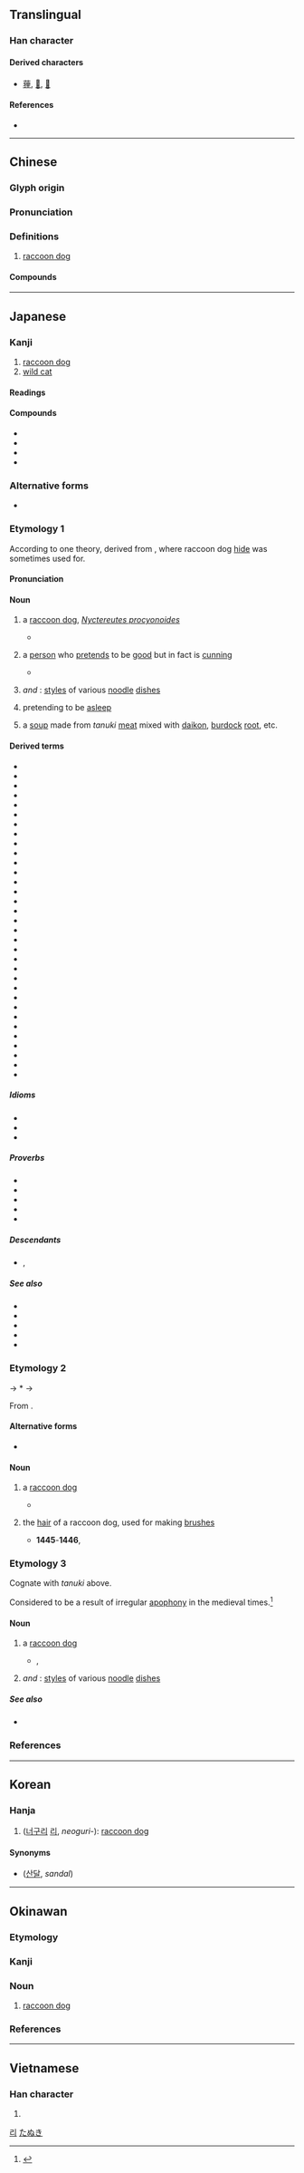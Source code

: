 {{also|貍}}
{{character info/new}}
==Translingual==

===Han character===
{{Han char|rn=94|rad=犬|as=07|sn=10|four=46214|canj=KHWG|ids=⿰犭里}}

====Derived characters====
* [[䔆]], [[𩮞]], [[𢟆]]

====References====
* {{Han ref|kx=0711.290|dkj=20427|dj=1123.270|hdz=21348.110|uh=72F8|ud=29432|bh=AF57|bd=44887}}

----

==Chinese==
{{zh-forms}}

===Glyph origin===
{{Han etym}}

===Pronunciation===
{{zh-pron
|m=lí
|c=lei4
|j=li1
|md=lì
|mn=lî
|w=3li
|x=li2
|mc=y
|oc=y
|cat=n
}}

===Definitions===
{{zh-hanzi}}

# [[raccoon dog]]

====Compounds====
{{zh-der|以狸餌鼠|果子狸|河狸|海狸|海狸鼠|狐狸|狐狸尾巴|狐狸狗|狐狸精|狸子|狸狌|狸藻|狸貓|發屋求狸|老狐狸|花狸狐哨|花面狸|野狐狸}}

{{zh-cat|Canids}}

----

==Japanese==

===Kanji===
{{ja-kanji|grade=|rs=犬07}}

# [[raccoon dog]]
# [[wild cat]]

====Readings====
{{ja-readings
|goon=り
|kanon=り
|kun=たぬき-
}}

====Compounds====
{{top4}}
* {{ja-r|海%狸|かい%り}}
* {{ja-r|屈狸|クズリ}}
* {{ja-r|狐狸|こり}}
* {{ja-r|狐狗狸|こっくり}}
{{bottom}}

===Alternative forms===
{{wp|lang=ja|タヌキ}}
{{wp|Raccoon dog}}
{{ja-kanjitab|yomi=k|たぬき}}
* {{ja-l|貍}}

===Etymology 1===
According to one theory, derived from {{m|ja|手貫|tr=tanuki||[[arm]] [[glove]], [[gauntlet]]}}, where raccoon dog [[hide#Noun|hide]] was sometimes used for.

====Pronunciation====
{{ja-pron|y=k|たぬき|acc=1|acc_ref=DJR,NHK}}

====Noun====
{{ja-noun|たぬき|タヌキ}}

# a [[raccoon dog]], ''[[Nyctereutes procyonoides]]''
#* {{RQ:Wamyō Ruijushō}}
#*: {{ux|ja|狸 兼名苑云狸［音𨤲和名'''太奴木'''］摶鳥為粮者也|Raccoon dog: According to ''Jian Ming Yuan'' ({{l|zh||兼名苑}}), raccoon dogs [read as {{m|ja|𨤲|tr=ri}}, native Japanese {{m|ja||'''太奴木'''|tr='''tanuki'''}}] always prey on birds.}}
#: {{syn|ja|マミ|tr1=mami|狢|tr2=mujina}}
# {{lb|ja|sort=たぬき|figurative}} a [[person]] who [[pretend]]s to be [[good]] but in fact is [[cunning]] {{gl|compare {{cog|en|sly fox}}}}
#* {{Q|ja|year=1717|''{{w|lang=ja|国性爺合戦|Kokusen'ya gonichi gassen}}'' ({{ll|ja|浄瑠璃|jōruri}}), volume 3}}
#*: {{ja-x|やいやい、其処な'''狸'''め|やい やい、そこ な '''たぬき''' め|Hey there, you '''sly dog'''!}}
# {{short for|狸饂飩|tr=tanuki-[[udon]]|lang=ja|nodot=1}} ''and'' {{m|ja|狸蕎麦|tr=''tanuki-[[soba]]''}}: [[style]]s of various [[noodle]] [[dish]]es
# {{lb|ja|sort=たぬき|rare}} {{short for|狸寝入り|tr=tanuki neiri|lang=ja|dot=:}} pretending to be [[asleep]]
#: {{ja-usex-inline|sort=たぬき|'''狸'''を[[決め込む]]|'''たぬき''' を きめこむ|pretend to be a raccoon dog →  feign sleep}}
# {{lb|ja|rare|obsolete}} {{short for|狸汁|tr=tanuki-jiru|lang=ja|dot=:}} a [[soup]] made from ''tanuki'' [[meat]] mixed with [[daikon]], [[burdock]] [[root]], etc.

====Derived terms====
{{der-top3}}
* {{ja-r|狸 菖蒲|タヌキ アヤメ}}
* {{ja-r|狸%饂飩|たぬき%-うどん}}
* {{ja-r|狸 親父|たぬき おやじ}}
* {{ja-r|狸%顔|たぬき%がお}}
* {{ja-r|狸%狩り|たぬき%がり}}
* {{ja-r|狸 小路|^たぬき ^こうじ}}
* {{ja-r|狸%爺|たぬき%じじい}}
* {{ja-r|狸%汁|たぬき%-じる}}
* {{ja-r|狸%蕎麦|たぬき%-そば}}
* {{ja-r|狸%憑き|たぬき%つき}}
* {{ja-r|狸%寝|たぬき%ね}}
* {{ja-r|狸 寝入り|たぬき ねいり}}
* {{ja-r|狸の燭台|たぬき の しょくだい}}
* {{ja-r|狸の茶袋|たぬき の ちゃぶくろ}}
* {{ja-r|狸%婆|たぬき%ばばあ}}
* {{ja-r|狸%囃%子|たぬき%ばや%し}}
* {{ja-r|狸%笛|たぬき%ぶえ}}
* {{ja-r|狸%掘り|たぬき%ぼり}}
* {{ja-r|狸%豆|タヌキ%マメ}}
* {{ja-r|狸%藻|タヌキ%モ}}
* {{ja-r|狸%蘭|タヌキ%ラン}}
* {{ja-r|飴%細%工の狸|あめ%ざい%く の たぬき}}
* {{ja-r|射%狸|^い%だぬき}}
* {{ja-r|岩%狸|いわ%だぬき}}
* {{ja-r|海%狸|うみ%だぬき}}
* {{ja-r|面%白%狸|おも%しろ%-だぬき}}
* {{ja-r|隠%狸|^かくし%だぬき}}
* {{ja-r|狐と狸|きつね と たぬき}}
* {{ja-r|初%午の狸|はつ%うま の たぬき}}
* {{ja-r|古%狸|ふる%だぬき}}
* {{ja-r|本%土 狸|ホン%ド タヌキ}}
* {{ja-r|豆%狸|まめ%だぬき}}
* {{ja-r|貒%狸|み%だぬき}}
{{der-bottom}}

=====Idioms=====
* {{ja-r|狸の睾丸%八%畳%敷|たぬき の きんたま% はち%じょう%じき}}
* {{ja-r|同じ穴の狸|おなじ あな の たぬき}}
* {{ja-r|取らぬ狸の皮%算用|とらぬ たぬき の かわ%ざんよう}}

=====Proverbs=====
{{der-top|Proverbs}}
* {{ja-r|狸の燭%台|たぬき の しょく%だい}}
* {{ja-r|狸の腹%鼓|たぬき の はら%つづみ}}
* {{ja-r|狐と狸の化かし合い|きつね と たぬき の ばかし あい}}
* {{ja-r|豺狼路に当たれり，安んぞ狐狸を問わん|さいろう みち に あたれり，いずくんぞ こり を とわん}}
* {{ja-r|鹿%待つ所の狸|しか% まつ ところ の たぬき}}
{{der-bottom}}

=====Descendants=====
* {{desc|en|tanuki}}, {{l|en|tanooki}}

=====See also=====
{{top2}}
* {{ja-r|穴%熊|アナ%グマ|[[badger]]}}
* {{ja-r|洗%熊|アライ%グマ|[[raccoon]]}}
* {{ja-r|犬|イヌ|[[dog]]}}
* {{ja-r|狐|キツネ|[[fox]]}}
* {{ja-r|猫|ネコ|[[cat]]}}
{{bottom}}

===Etymology 2===
{{ja-kanjitab|yomi=i|たたけ}}
{{IPAfont|⟨tatake<sub>2</sub>⟩}} → *{{IPAchar|/tatakəɨ/}} → {{IPAchar|/tatake/}}

From {{inh|ja|ojp|sort=たたけ|-}}.

====Alternative forms====
* {{ja-l|狸毛}}

====Noun====
{{ja-noun|たたけ|たたげ}}

#{{lb|ja|sort=たたけ|archaic|obsolete}} a [[raccoon dog]]
#* {{RQ:Shin'yaku Kegonkyō Ongi Shiki}}
#*: {{ux|ja|猫狸 [...] ニ又漢云野貍、倭言上尼古、下'''多〻既'''|Cat and raccoon dog, [...] both of them are called {{m|ja||野貍|tr=yari}} in Chinese; the former is called {{m|ja|猫|尼古|tr={{IPAfont|⟨neko<sub>1</sub>⟩}} → neko}} while the latter is called {{m|ja||'''多〻既'''|tr={{IPAfont|⟨tatake<sub>2</sub>⟩}} → '''tatake'''}} in Japanese.}}
# {{lb|ja|archaic|obsolete}} the [[hair]] of a raccoon dog, used for making [[brush]]es
#* '''1445'''-'''1446''', ''{{w|lang=ja|あい嚢鈔|Ainōshō}}''
#*: {{ja-x|'''タゝゲ'''ノ筆ナンド云。'''タゝ毛'''トハ。タヌキノ毛歟。狸ノ字ヲ。'''タゝゲ'''トヨム|'''タゝゲ''' ノ フデ ナンド イフ。 '''タゝゲ''' トハ。 タヌキ ノ ケ カ。 タヌキ ノ ジ ヲ。 '''タゝゲ''' ト ヨム|rom='''Tatage''' no fude nando iu. '''Tatage''' to wa, tanuki no ke ka. Tanuki no ji o, '''tatage''' to yomu|This is a so-called brush [made] of '''''tatage'''''. '''''Tatage''''' [spelled by the character {{ja-l||毛}} meaning "hair"] might mean the hair of a raccoon dog. The {{ja-l||狸}} character for "raccoon dog" is read as '''''tatage'''''.}}

===Etymology 3===
{{ja-kanjitab|yomi=i|たのき}}

Cognate with ''tanuki'' above.

Considered to be a result of irregular [[apophony]] in the medieval times.<ref>{{cite-web|work=狸／貍(タヌキ)とは - コトバンク|url=https://kotobank.jp/word/%E7%8B%B8-562006#E7.B2.BE.E9.81.B8.E7.89.88.20.E6.97.A5.E6.9C.AC.E5.9B.BD.E8.AA.9E.E5.A4.A7.E8.BE.9E.E5.85.B8|accessdate=2019-02-12}}</ref>

====Noun====
{{ja-noun|たのき}}

# {{lb|ja|dated|dialectal|Western Japan|mainly|Kansai|}} a [[raccoon dog]]
#* {{circa2|'''1529'''|short=1}}, ''{{w|lang=ja|蒙求抄|Mōgyūshō}}''
#*: {{ja-x|ししや'''たのき'''の様な人でをり候ぞ|しし や '''たのき''' の やう な ひと で をり さうらう ぞ|rom=Shishi ya '''tanoki''' no yō na hito de ori sōrō zo|His personality is like a deer or '''raccoon dog''', sir.}}
# {{lb|ja|dated|dialectal|Kansai}} {{short for|lang=ja|狸饂飩|tr=tanoki-[[udon]]|nodot=1}} ''and'' {{m|ja|狸蕎麦|tr=tanoki-[[soba]]}}: [[style]]s of various [[noodle]] [[dish]]es

=====See also=====
* {{ja-r|狐|けつね|[[fox]]|pos=Kansai}}

===References===
<references/>

{{topics|ja|Canids|sort=たぬき}}

----

==Korean==

===Hanja===
{{ko-hanja|hangeul=[[리]]>[[이]]|eumhun=|rv=ri>i|mr=ri>i|y=li>i}}

# ([[너구리]] [[리]], ''neoguri-''): [[raccoon dog]]

====Synonyms====
* {{l|ko|山獺}} ([[산달]], ''sandal'')

[[Category:Hanja readings|리]]

----

==Okinawan==

===Etymology===
{{ryu-OG|63|たぬき}}

===Kanji===
{{head|ryu|kanji|hiragana|たぬき|romaji|tanuki}}

===Noun===
{{head|ryu|noun|hiragana|たぬき|romaji|tanuki}}

# [[raccoon dog]]

===References===
<references/>

[[Category:ryu:Canids|たぬき]]

----

==Vietnamese==

===Han character===
{{vi-hantu|li|rs=犬07}}

# {{defn|lang=vi|sort=犬07}}
